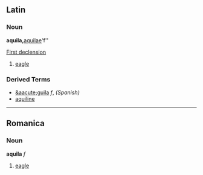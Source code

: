 ==Latin==
===Noun===
'''aquila, '''[[aquilae]]''' ''f''

[[Wiktionary Appendix:Latin first declension|First declension]]

# [[eagle]]

===Derived Terms===
*[[&aacute;guila]] ''f'', ''(Spanish)''
*[[aquiline]]

----

==Romanica==
===Noun===
'''aquila''' ''f''

# [[eagle]]
